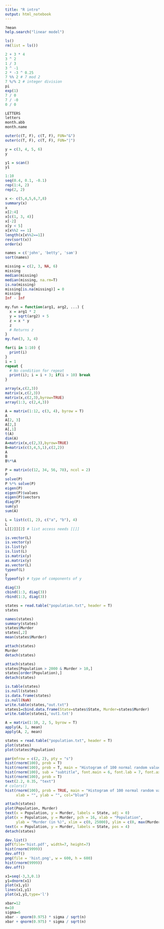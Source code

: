 ```yaml
---
title: "R intro"
output: html_notebook
---
```


```r
?mean
help.search("linear model")
```

```r
ls()
rm(list = ls())
```
```r
2 + 3 * 4
3 ^ 2
1 / 3
3 ^ -1
2 * -3 ^ 0.25
7 %% 2 # 7 mod 2
7 %/% 2 # integer division
pi
exp(1)
7 / 0
7 / -0
0 / 0
```

```r
LETTERS
letters
month.abb
month.name
```

```r
outer(c(T, F), c(T, F), FUN="&")
outer(c(T, F), c(T, F), FUN="|")
```


```r
y = c(3, 4, 5, 6)
y
```

```r
y1 = scan()
y1
```
```r
1:10
seq(0.4, 0.1, -0.1)
rep(1:4, 2)
rep(2, 2)
```
```r
x <- c(5,4,5,6,7,8)
summary(x)
x
x[2:4]
x[c(1, 3, 4)]
x[-2]
x[y < 5]
x[x%%2 == 1]
length(x[x%%2==1])
rev(sort(x))
order(x)
```


```r
names = c('john', 'betty', 'sam')
sort(names)
```

```r
missing = c(2, 3, NA, 6)
missing
median(missing)
median(missing, na.rm=T)
is.na(missing)
missing[is.na(missing)] = 0
missing
Inf - Inf
```

```r
my.fun = function(arg1, arg2, ...) {
  x = arg1 * 2
  y = sqrt(arg2) + 5
  z = x * y
  z
  # Returns z
}
my.fun(3, 3, 4)
```
```r
for(i in 1:10) {
  print(i)
}
i = 1
repeat {
  # No condition for repeat
  print(i); i = i + 3; if(i > 10) break
}
```

```r
array(x,c(2,3))
matrix(x,c(2,3))
matrix(x,c(2,3),byrow=TRUE)
array(1:3, c(2,4,3))
```
```r
A = matrix(1:12, c(3, 4), byrow = T)
A
A[2, 3]
A[2,]
A[,1]
t(A)
dim(A)
A=matrix(x,c(2,3),byrow=TRUE)
B=matrix(c(3,4,5,1),c(2,2))
A
B
B%*%A
```
```r
P = matrix(c(12, 34, 56, 78), ncol = 2)
P
solve(P)
P %*% solve(P)
eigen(P)
eigen(P)$values
eigen(P)$vectors
diag(P)
sum(y)
sum(A)
```
```r
L = list(c(1, 2), c("a", "b"), 4)
L
L[[2]][2] # list access needs [[]]
```
```r
is.vector(L)
is.vector(y)
is.list(y)
is.list(L)
is.matrix(y)
as.matrix(y)
as.vector(L)
typeof(L)
y
typeof(y) # type of components of y
```
```r
diag(3)
cbind(1:3, diag(3))
rbind(1:3, diag(3))
```
```r
states = read.table("population.txt", header = T)
states
```
```r
names(states)
summary(states)
states$Murder
states[,2]
mean(states$Murder)
```
```r
attach(states)
Murder
detach(states)
```
```r
attach(states)
states[Population > 2000 & Murder > 10,]
states[order(Population),]
detach(states)
```
```r
is.table(states)
is.null(states)
is.data.frame(states)
is.null(NaN)
write.table(states,"out.txt")
states1=cbind.data.frame(State=states$State, Murder=states$Murder)
write.table(states1,'out1.txt')
```
```r
A = matrix(1:10, 2, 5, byrow = T)
apply(A, 1, mean)
apply(A, 2, mean)
```
```r
states = read.table("population.txt", header = T)
plot(states)
plot(states$Population)
```

```r
par(mfrow = c(2, 2), pty = "s")
hist(rnorm(100), prob = T)
hist(rnorm(100), prob = T, main = "Histogram of 100 normal random values", xlab = "xx", ylab="yy")
hist(rnorm(100), sub = "subtitle", font.main = 6, font.lab = 7, font.axis = 8, font.sub = 9)
hist(rnorm(100), prob = T)
text(2.2, 0.35, "text")
# colors()
hist(rnorm(100), prob = TRUE, main = "Histogram of 100 normal random values",
     xlab = "", ylab = "", col="blue")
```

```r
attach(states)
plot(Population, Murder)
text(x = Population, y = Murder, labels = State, adj = 0)
plot(x = Population, y = Murder, pch = 16, xlab = "Population", 
     ylab = "Murder (in %)", xlim = c(0, 25000), ylim = c(0, max(Murder)))
text(x = Population, y = Murder, labels = State, pos = 4)
detach(states)
```

```r
dev.list()
pdf(file='hist.pdf', width=7, height=7) 
hist(rnorm(9999))
dev.off()
png(file = 'hist.png', w = 600, h = 600)
hist(rnorm(9999))
dev.off()
```

```r
x1=seq(-3,3,0.1)
y1=dnorm(x1)
plot(x1,y1)
lines(x1,y1)
plot(x1,y1,type='l')
```

```r
xbar=12
n=10
sigma=6
xbar - qnorm(0.975) * sigma / sqrt(n)
xbar + qnorm(0.975) * sigma / sqrt(n)
```


